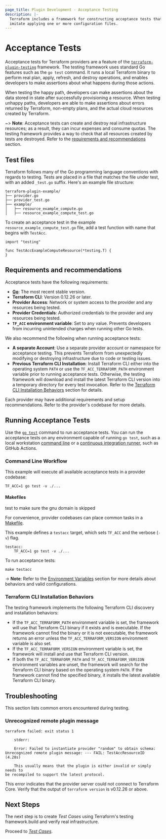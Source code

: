 ```yaml
---
page_title: Plugin Development - Acceptance Testing
description: |-
  Terraform includes a framework for constructing acceptance tests that
  imitate applying one or more configuration files.
---
```


# Acceptance Tests

Acceptance tests for Terraform providers are a feature of the
[`terraform-plugin-testing`](https://pkg.go.dev/github.com/hashicorp/terraform-plugin-testing)
framework. The testing framework uses standard Go features such as the `go
test` command.  It runs a local Terraform binary to perform real plan, apply,
refresh, and destroy operations, and enables developers to make assertions
about what happens during those actions.

When testing the happy path, developers can make assertions about the data
stored in state after successfully provisioning a resource. When testing
unhappy paths, developers are able to make assertions about errors returned by
Terraform, non-empty plans, and the actual cloud resources created by
Terraform.

~> **Note**: Acceptance tests can create and destroy real infrastructure
resources; as a result, they can incur expenses and consume quotas. The testing
framework provides a way to check that all resources created by tests are
destroyed. Refer to the [requirements and
recommendations](#requirements-and-recommendations) section.

## Test files

Terraform follows many of the Go programming language conventions with regards
to testing. Tests are placed in a file that matches the file under test, with
an added `_test.go` suffix. Here's an example file structure:

```
terraform-plugin-example/
├── provider.go
├── provider_test.go
├── example/
│   ├── resource_example_compute.go
│   ├── resource_example_compute_test.go
```

To create an acceptance test in the example `resource_example_compute_test.go`
file, add a test function with name that begins with `TestAcc`.

```
import "testing"

func TestAccExampleComputeResource(*testing.T) {
}
```

## Requirements and recommendations

Acceptance tests have the following requirements:

- **[Go](https://go.dev/)**: The most recent stable version.
- **Terraform CLI**: Version 0.12.26 or later.
- **Provider Access**: Network or system access to the provider and any
  resources being tested.
- **Provider Credentials**: Authorized credentials to the provider and any
  resources being tested.
- **`TF_ACC` environment variable**: Set to any value. Prevents developers from
  incurring unintended charges when running other Go tests.

We also recommend the following when running acceptance tests:

- **A separate Account**: Use a separate provider account or namespace for
  acceptance testing. This prevents Terraform from unexpectedly modifying or
destroying infrastructure due to code or testing issues.
- **Previous Terraform CLI Installation**: Install Terraform CLI either into
  the operating system `PATH` or use the `TF_ACC_TERRAFORM_PATH` environment
variable prior to running acceptance tests. Otherwise, the testing framework
will download and install the latest Terraform CLI version into a temporary
directory for every test invocation. Refer to the [Terraform CLI Installation
Behaviors](#terraform-cli-installation-behaviors) section for details.

Each provider may have additional requirements and setup recommendations. Refer
to the provider's codebase for more details.

## Running Acceptance Tests

Use the [`go test`](https://pkg.go.dev/cmd/go/internal/test) command to run
acceptance tests. You can run the acceptance tests on any environment capable
of running `go test`, such as a local workstation [command
line](#command-line-workflow) or a [continuous integration
runner](/terraform/plugin/testing/acceptance-tests/continuous-integration),
such as GitHub Actions.

### Command Line Workflow

This example will execute all available acceptance tests in a provider
codebase:

```shell
TF_ACC=1 go test -v ./...
```

#### Makefiles

test to make sure the gnu domain is skipped

For convenience, provider codebases can place common tasks in a
[Makefile](https://www.gnu.org/software/make/manual/make.html#Makefiles).

This example defines a `testacc` target, which sets `TF_ACC` and the verbose
(`-v`) flag.

```make
testacc:
	TF_ACC=1 go test -v ./...
```

To run acceptance tests:

```shell
make testacc
```

-> **Note**: Refer to the [Environment
Variables](/terraform/plugin/testing/acceptance-tests/environment-variables)
section for more details about behaviors and valid configurations.

### Terraform CLI Installation Behaviors

The testing framework implements the following Terraform CLI discovery and
installation behaviors:

- If the `TF_ACC_TERRAFORM_PATH` environment variable is set, the framework
  will use that Terraform CLI binary if it exists and is executable. If the
framework cannot find the binary or it is not executable, the framework returns
an error unless the `TF_ACC_TERRAFORM_VERSION` environment variable is also
set.
- If the `TF_ACC_TERRAFORM_VERSION` environment variable is set, the framework
  will install and use that Terraform CLI version.
- If both the `TF_ACC_TERRAFORM_PATH` and `TF_ACC_TERRAFORM_VERSION`
  environment variables are unset, the framework will search for the Terraform
CLI binary based on the operating system `PATH`. If the framework cannot find
the specified binary, it installs the latest available Terraform CLI binary.

## Troubleshooting

This section lists common errors encountered during testing.

### Unrecognized remote plugin message

```
terraform failed: exit status 1

	stderr:

	Error: Failed to instantiate provider "random" to obtain schema:
Unrecognized remote plugin message: --- FAIL: TestAccResourceID (4.28s)

	This usually means that the plugin is either invalid or simply needs to
be recompiled to support the latest protocol.
```

This error indicates that the provider server could not connect to Terraform
Core. Verify that the output of `terraform version` is v0.12.26 or above.

## Next Steps

The next step is to create _Test Cases_ using Terraform's testing
framework.build and verify real infrastructure.

Proceed to [_Test Cases_](/terraform/plugin/testing/acceptance-tests/testcase).
